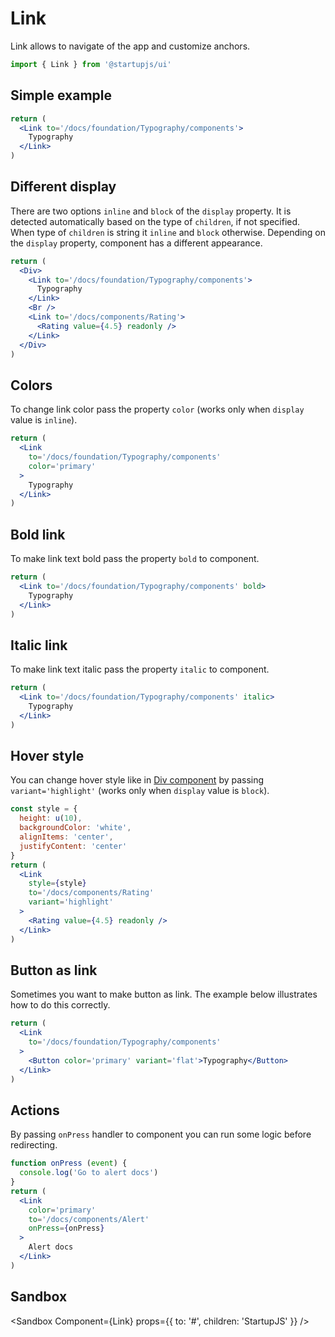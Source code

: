 
# Link

Link allows to navigate of the app and customize anchors.

```jsx
import { Link } from '@startupjs/ui'
```

## Simple example

```jsx example
return (
  <Link to='/docs/foundation/Typography/components'>
    Typography
  </Link>
)
```

## Different display

There are two options `inline` and `block` of the `display` property. It is detected automatically based on the type of `children`, if not specified. When type of `children` is string it `inline` and `block` otherwise. Depending on the `display` property, component has a different appearance.

```jsx example
return (
  <Div>
    <Link to='/docs/foundation/Typography/components'>
      Typography
    </Link>
    <Br />
    <Link to='/docs/components/Rating'>
      <Rating value={4.5} readonly />
    </Link>
  </Div>
)
```

## Colors

To change link color pass the property `color` (works only when `display` value is `inline`).

```jsx example
return (
  <Link
    to='/docs/foundation/Typography/components'
    color='primary'
  >
    Typography
  </Link>
)
```

## Bold link

To make link text bold pass the property `bold` to component.

```jsx example
return (
  <Link to='/docs/foundation/Typography/components' bold>
    Typography
  </Link>
)
```

## Italic link

To make link text italic pass the property `italic` to component.

```jsx example
return (
  <Link to='/docs/foundation/Typography/components' italic>
    Typography
  </Link>
)
```

## Hover style

You can change hover style like in [Div component](/docs/components/Div) by passing `variant='highlight'` (works only when `display` value is `block`).

```jsx example
const style = {
  height: u(10),
  backgroundColor: 'white',
  alignItems: 'center',
  justifyContent: 'center'
}
return (
  <Link
    style={style}
    to='/docs/components/Rating'
    variant='highlight'
  >
    <Rating value={4.5} readonly />
  </Link>
)
```

## Button as link

Sometimes you want to make button as link. The example below illustrates how to do this correctly.

```jsx example
return (
  <Link
    to='/docs/foundation/Typography/components'
  >
    <Button color='primary' variant='flat'>Typography</Button>
  </Link>
)
```

## Actions

By passing `onPress` handler to component you can run some logic before redirecting.

```jsx example
function onPress (event) {
  console.log('Go to alert docs')
}
return (
  <Link
    color='primary'
    to='/docs/components/Alert'
    onPress={onPress}
  >
    Alert docs
  </Link>
)
```

## Sandbox

<Sandbox
  Component={Link}
  props={{
    to: '#',
    children: 'StartupJS'
  }}
/>
